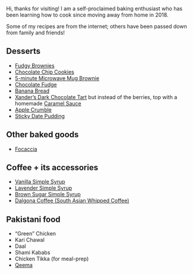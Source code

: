 
Hi, thanks for visiting! I am a self-proclaimed baking enthusiast who has been learning how to cook since moving away from home in 2018. 

Some of my recipes are from the internet; others have been passed down from family and friends! 

## Desserts

* [Fudgy Brownies](desserts/brownies.html)
* [Chocolate Chip Cookies](desserts/choc_chip_cookies.html)
* [5-minute Microwave Mug Brownie](desserts/mug_brownie.html)
* [Chocolate Fudge](desserts/fudge.html)
* [Banana Bread](https://sallysbakingaddiction.com/best-banana-bread-recipe/)
* [Xander's Dark Chocolate Tart](https://www.joyousapron.com/no-bake-chocolate-tart/#recipe) but instead of the berries, top with a homemade [Caramel Sauce](https://sallysbakingaddiction.com/homemade-salted-caramel-recipe/)
* [Apple Crumble](desserts/apple_crumble.html)
* [Sticky Date Pudding](https://www.recipetineats.com/sticky-toffee-pudding/)


## Other baked goods

* [Focaccia](https://www.youtube.com/shorts/bmO6CIOrDEU?si=4mHCY9K-x_3Hv9xy)

## Coffee + its accessories 

* [Vanilla Simple Syrup](coffee-accessories/vanilla_simple_syrup.html)
* [Lavender Simple Syrup](https://www.thespruceeats.com/diy-lavender-simple-syrup-760293)
* [Brown Sugar Simple Syrup](https://www.sugarandsoul.co/brown-sugar-simple-syrup/#wprm-recipe-container-53749)
* [Dalgona Coffee (South Asian Whipped Coffee)](coffee-accessories/dalgona_coffee.html)

## Pakistani food

* "Green" Chicken
* Kari Chawal
* Daal
* Shami Kababs
* Chicken Tikka (for meal-prep)
* [Qeema](pakistani-food/qeema.html)
